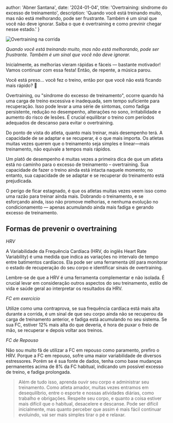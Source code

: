 
  author: 'Abner Santana',
  date: '2024-01-04',
  title: 'Overtraining: síndrome do excesso de treinamento',
  description:
  'Quando você está treinando muito, mas não está melhorando, pode ser frustrante. Também é um sinal que você não deve ignorar. Saiba o que é overtraining e como previnir chegar nesse estado.'
}


<Image src={overtraining} alt="Overtraining na corrida" />

*Quando você está treinando muito, mas não está melhorando, pode ser frustrante. Também é um sinal que você não deve ignorar.*

Inicialmente, as melhorias vieram rápidas e fáceis — bastante motivador! Vamos continuar com essa festa! Então, de repente, a música parou. 

Você está preso... você fez o treino, então por que você não está ficando mais rápido? 🤔


Overtraining, ou "síndrome do excesso de treinamento", ocorre quando há uma carga de treino excessiva e inadequada, sem tempo suficiente para recuperação. Isso pode levar a uma série de sintomas, como fadiga persistente, redução no desempenho, alterações no sono, irritabilidade e aumento do risco de lesões. É crucial equilibrar o treino com períodos adequados de descanso para evitar o overtraining.

Do ponto de vista do atleta, quanto mais treinar, mais desempenho terá. A capacidade de se adaptar e se recuperar, é o que mais importa. Os atletas muitas vezes querem que o treinamento seja simples e linear—mais treinamento, não equivale a tempos mais rápidos.

Um platô de desempenho é muitas vezes a primeira dica de que um atleta está no caminho para o excesso de treinamento – overtraining. Sua capacidade de fazer o treino ainda está intacta naquele momento; no entanto, sua capacidade de se adaptar e se recuperar do treinamento está prejudicada.

O perigo de ficar estagnado, é que os atletas muitas vezes veem isso como uma razão para treinar ainda mais. Dobrando o treinamento, e se esforçando ainda, isso não promove melhorias, e nenhuma evolução no condicionamento — apenas acumulando ainda mais fadiga e gerando excesso de treinamento.


## Formas de prevenir o overtraining 

*HRV*

A Variabilidade da Frequência Cardíaca (HRV, do inglês Heart Rate Variability) é uma medida que indica as variações no intervalo de tempo entre batimentos cardíacos. Ela pode ser uma ferramenta útil para monitorar o estado de recuperação do seu corpo e identificar sinais de overtraining.

Lembre-se de que a HRV é uma ferramenta complementar e não isolada. É crucial levar em consideração outros aspectos do seu treinamento, estilo de vida e saúde geral ao interpretar os resultados da HRV.


*FC em exercício*

Utilize como uma contraprova, se sua frequência cardíaca está mais alta durante a corrida, é um sinal de que seu corpo ainda não se recuperou da carga de treinamento anterior, e fadiga está acumulando no seu sistema. Se sua FC, estiver 12% mais alta do que deveria, é hora de puxar o freio de mão, se recuperar e depois voltar aos treinos.


*FC de Repouso*

Não sou muito fã de utilizar a FC em repouso como paramento, prefiro o HRV. Porque a FC em repouso, sofre uma maior variabilidade de diversos estressores. Porém se é sua fonte de dados, tenha como base mudanças permanentes acima de 8% da FC habitual, indicando um possível excesso de treino, e fadiga prolongada.

>Além de tudo isso, aprenda ouvir seu corpo e administrar seu treinamento. Como atleta amador, muitas vezes entramos em desequilíbrio, entre o esporte e nossas atividades diárias, como trabalho e obrigações. Respeite seu corpo, e quanto a coisa estiver mais difícil que o habitual, desacelere e descanse. Pode ser difícil inicialmente, mas quanto perceber que assim é mais fácil continuar evoluindo, vai ser mais simples tirar o pé e relaxar.
